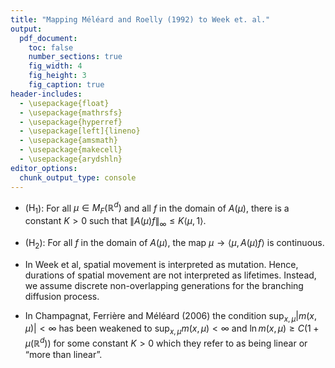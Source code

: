 ```yaml
---
title: "Mapping Méléard and Roelly (1992) to Week et. al."
output:
  pdf_document:
    toc: false
    number_sections: true
    fig_width: 4
    fig_height: 3
    fig_caption: true
header-includes:
  - \usepackage{float}
  - \usepackage{mathrsfs}
  - \usepackage{hyperref}
  - \usepackage[left]{lineno}
  - \usepackage{amsmath}
  - \usepackage{makecell}
  - \usepackage{arydshln}
editor_options: 
  chunk_output_type: console
---
```


\begin{table}[H]
\begin{tabular}{l|l|l}
Description           & Méléard and Roelly 92 & Week et al    \\ \hline
&& \\
Arbitrary finite measure & $\mu\in M_F(\mathbb{R}^d)$ & NA \\ \hdashline
&& \\
Bounded function & $f\in C_b(\mathbb{R}^d)$ & $f\in C_b(\mathbb{R})$ \\ \hdashline
&& \\
\makecell{Non-negative continuous \\ integrable function} & NA & $\nu(\cdot,t)\in C_1^+(\mathbb{R})$ \\ \hdashline
&& \\
"Spatial" location    & $x\in\mathbb{R}^d$ & $x\in\mathbb{R}\dots$ \makecell{interpreted as \\ trait value} \\ \hdashline
&& \\
\makecell{Infinitesimal generator \\ of spatial movement} & \makecell{$A(\mu)\dots$ \\ satisfies ($\mathrm{H}_1$) and ($\mathrm{H}_2$) below} & \makecell{$\frac{\mu}{2}\Delta\dots$ Laplace operator \\ with diffusion coefficient $\mu/2$} \\ \hdashline
&& \\
Superprocess          & $X_t\in M_F(\mathbb{R}^d)$ for $t\in[0,\infty)$ & NA                      \\ \hdashline
&& \\
Density process       & NA               & $\nu(x,t)$              \\ \hdashline
&& \\
Duality bracket       & $\begin{matrix}\langle X_t,f\rangle\dots \\ X_t\in M_F(\mathbb{R}^d), \ f\in C_b(\mathbb{R}^d)\end{matrix}$ & $\begin{matrix}\int_\mathbb{R}\nu(x,t)f(x)dx\dots \\ \nu(\cdot,t)\in C_1^+(\mathbb{R}), \ f\in C^2_b(\mathbb{R})\end{matrix}$ \\ \hdashline
&& \\
Malthusian parameter  & \makecell{$b(\mu)(x)\dots \ b(\mu)\in C_b(\mathbb{R}^d)$ \\ for $\mu\in M_F(\mathbb{R}^d)$} & $m\big(\nu(x,t),x\big)\dots$ \makecell{bounded above, \\ but not below} \\ \hdashline
&& \\
Stochastic parameter  & \makecell{$c(\mu)(x)\dots \ c(\mu)\in C_b(\mathbb{R}^d)$ \\ for $\mu\in M_F(\mathbb{R}^d)$} & $V>0\dots$ constant \\ \hdashline
&& \\
Reproductive law      & $p_k(x,\mu)$ & NA \\ \hdashline
&& \\
Mean of reproductive law & $\begin{matrix}m(x,\mu)=\sum_{k\in\mathbb{N}}kp_k(x,\mu)\dots \\ \sup_{x,\mu}|m(x,\mu)|<\infty\end{matrix}$ & $\begin{matrix}\mathscr{W}(\nu,x)\dots\\\sup_{\nu,x}\mathscr{W}(\nu,x)<\infty\end{matrix}$ \makecell{introduced in \\ appendix} \\ \hdashline
&& \\
Unnamed                  & $v^2(x,\mu)=\sum_{k\in\mathbb{N}}(k-1)^2p_k(x,\mu)$ & NA \\ \hdashline
&& \\
Death rate               & $\lambda(x,\mu)$ & we assume constant "lifetimes"
\end{tabular}\label{mult}
\end{table}
\newpage
\section*{Notes}

- ($\mathrm{H}_1$): For all $\mu\in M_F(\mathbb{R}^d)$ and all $f$ in the domain of $A(\mu)$, there is a constant $K>0$ such that $\|A(\mu)f\|_\infty\leq K\langle\mu,1\rangle$.

- ($\mathrm{H}_2$): For all $f$ in the domain of $A(\mu)$, the map $\mu\to\langle\mu,A(\mu)f\rangle$ is continuous.

- In Week et al, spatial movement is interpreted as mutation. Hence, durations of spatial movement are not interpreted as lifetimes. Instead, we assume discrete non-overlapping generations for the branching diffusion process.

- In Champagnat, Ferrière and Méléard (2006) the condition $\sup_{x,\mu}|m(x,\mu)|<\infty$ has been weakened to $\sup_{x,\mu}m(x,\mu)<\infty$ and $\ln m(x,\mu)\geq C(1+\mu(\mathbb{R}^d))$ for some constant $K>0$ which they refer to as being linear or "more than linear".